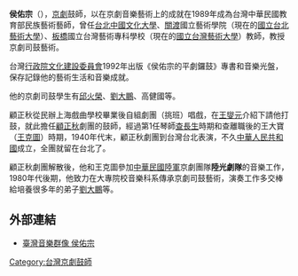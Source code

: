 '''侯佑宗'''（{{bd|1909年||1992年|}}），[[京劇|京劇]]鼓師，以在京劇音樂藝術上的成就在1989年成為台灣中華民國教育部民族藝術藝師，曾任[[台北|台北]][[中國文化大學|中國文化大學]]、[[關渡|關渡]]國立藝術學院（現在的[[國立台北藝術大學|國立台北藝術大學]]）、[[板橋區_(新北市)|板橋]]國立台灣藝術專科學校（現在的[[國立台灣藝術大學|國立台灣藝術大學]]）教師，教授京劇司鼓藝術。

台灣[[行政院文化建設委員會|行政院文化建設委員會]]1992年出版《侯佑宗的平劇鑼鼓》專書和音樂光盤，保存記錄他的藝術生活和音樂成就。

他的京劇司鼓學生有[[邱火榮|邱火榮]]、[[劉大鵬|劉大鵬]]、高健國等。

顧正秋從民辦上海戲曲學校畢業後自組劇團（挑班）唱戲，在[[王燮元|王燮元]]介紹下請他打鼓，就此擔任[[顧正秋|顧正秋]]劇團的鼓師，經過第1任琴師[[查長生|查長生]]時期和查離職後的王大寶（[[王克圖|王克圖]]）時期，1940年代末，顧正秋劇團到台灣台北表演，不久[[中華人民共和國|中華人民共和國]]成立，全團就留在台北了。

顧正秋劇團解散後，他和王克圖參加[[中華民國陸軍|中華民國陸軍]]京劇團隊'''陸光劇隊'''的音樂工作，1980年代後期，他致力在大專院校音樂科系傳承京劇司鼓藝術，演奏工作多交棒給培養很多年的弟子[[劉大鵬|劉大鵬]]等。
{{Taiwan-artist-stub}}
[[Category:台灣京劇鼓師|Category:台灣京劇鼓師]]

==外部連結==
*[https://web.archive.org/web/20180122130719/http://musiciantw.ncfta.gov.tw/list.aspx?c=&p=M068 臺灣音樂群像 侯佑宗]